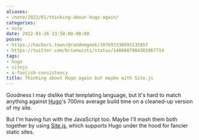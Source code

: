 ```yaml
---
aliases:
- /note/2022/01/thinking-about-hugo-again/
categories:
- note
date: 2022-01-26 23:50:00-08:00
posse:
- https://hackers.town/@randomgeek/107693338693135857
- https://twitter.com/brianwisti/status/1486607984302067714
tags:
- hugo
- sitejs
- a-foolish-consistency
title: Thinking about Hugo again but maybe with Site.js
---
```


Goodness I may dislike that templating language, but it's hard to match
anything against [Hugo][]'s 700ms average build time on a cleaned-up version of
my site.

[Hugo]: https://gohugo.io
[Site.js]: https://sitejs.org

But I'm having fun with the JavaScript too. Maybe I'll mash them both together
by using [Site.js][], which supports Hugo under the hood for fancier static
sites.